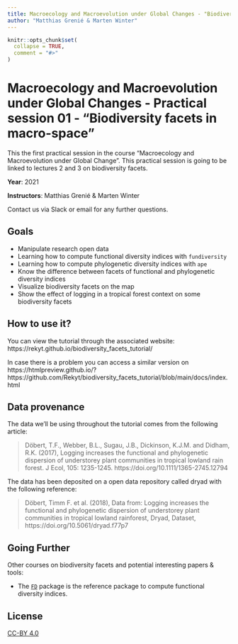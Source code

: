 ```yaml
---
title: Macroecology and Macroevolution under Global Changes - "Biodiversity facets in macro-space"
author: "Matthias Grenié & Marten Winter"
---
```


<!-- README.md is generated from README.Rmd. Please edit that file -->

```r
knitr::opts_chunk$set(
  collapse = TRUE,
  comment = "#>"
)
```

# Macroecology and Macroevolution under Global Changes - Practical session 01 - "Biodiversity facets in macro-space"

This the first practical session in the course "Macroecology and Macroevolution under Global Change". This practical session is going to be linked to lectures 2 and 3 on biodiversity facets.

**Year**: 2021

**Instructors**: Matthias Grenié & Marten Winter

Contact us via Slack or email for any further questions.


## Goals

* Manipulate research open data
* Learning how to compute functional diversity indices with `fundiversity`
* Learning how to compute phylogenetic diversity indices with `ape`
* Know the difference between facets of functional and phylogenetic diversity indices
* Visualize biodiversity facets on the map
* Show the effect of logging in a tropical forest context on some biodiversity facets

## How to use it?

You can view the tutorial through the associated website: https://rekyt.github.io/biodiversity_facets_tutorial/

In case there is a problem you can access a similar version on https://htmlpreview.github.io/?https://github.com/Rekyt/biodiversity_facets_tutorial/blob/main/docs/index.html

## Data provenance

The data we'll be using throughout the tutorial comes from the following article: 

> Döbert, T.F., Webber, B.L., Sugau, J.B., Dickinson, K.J.M. and Didham, R.K. (2017), Logging increases the functional and phylogenetic dispersion of understorey plant communities in tropical lowland rain forest. J Ecol, 105: 1235-1245. https://doi.org/10.1111/1365-2745.12794

The data has been deposited on a open data repository called dryad with the following reference:

> Döbert, Timm F. et al. (2018), Data from: Logging increases the functional and phylogenetic dispersion of understorey plant communities in tropical lowland rainforest, Dryad, Dataset, https://doi.org/10.5061/dryad.f77p7

## Going Further

Other courses on biodiversity facets and potential interesting papers & tools:

* The [`FD`](https://cran.r-project.org/package=FD) package is the reference package to compute functional diversity indices.

## License

[CC-BY 4.0](https://creativecommons.org/licenses/by/4.0/)
